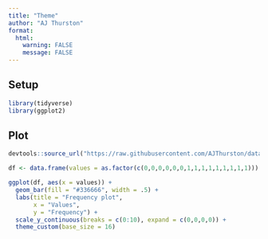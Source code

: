```yaml
---
title: "Theme"
author: "AJ Thurston"
format:
  html:
    warning: FALSE
    message: FALSE
---
```


## Setup

```r
library(tidyverse)
library(ggplot2)
```

## Plot

```r
devtools::source_url("https://raw.githubusercontent.com/AJThurston/dataviz/refs/heads/main/theme/theme.r")

df <- data.frame(values = as.factor(c(0,0,0,0,0,0,1,1,1,1,1,1,1,1,1)))

ggplot(df, aes(x = values)) +
  geom_bar(fill = "#336666", width = .5) +
  labs(title = "Frequency plot",
       x = "Values",
       y = "Frequency") +
  scale_y_continuous(breaks = c(0:10), expand = c(0,0,0,0)) +
  theme_custom(base_size = 16)

```